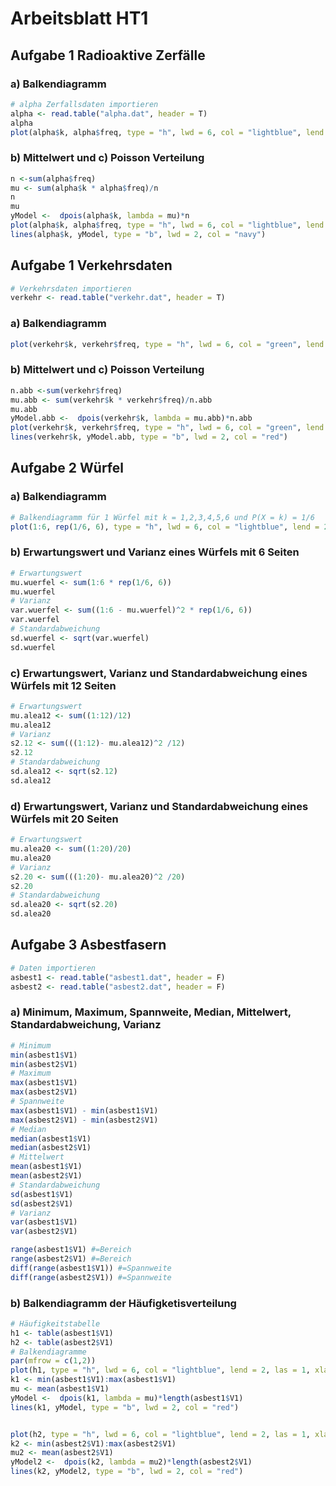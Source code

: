 # Arbeitsblatt HT1 {.unnumbered}

## Aufgabe 1 Radioaktive Zerfälle

### a) Balkendiagramm

```r
# alpha Zerfallsdaten importieren
alpha <- read.table("alpha.dat", header = T)
alpha
plot(alpha$k, alpha$freq, type = "h", lwd = 6, col = "lightblue", lend = 2, las = 1, xlab = "k", ylab = "frequency")

```

### b) Mittelwert und c) Poisson Verteilung

```r
n <-sum(alpha$freq)
mu <- sum(alpha$k * alpha$freq)/n
n
mu
yModel <-  dpois(alpha$k, lambda = mu)*n
plot(alpha$k, alpha$freq, type = "h", lwd = 6, col = "lightblue", lend = 2, las = 1, xlab = "k", ylab = "frequency")
lines(alpha$k, yModel, type = "b", lwd = 2, col = "navy")

```

## Aufgabe 1 Verkehrsdaten

```r
# Verkehrsdaten importieren
verkehr <- read.table("verkehr.dat", header = T)
```

### a) Balkendiagramm

```r
plot(verkehr$k, verkehr$freq, type = "h", lwd = 6, col = "green", lend = 2, las = 1, xlab = "km/h", ylab = "frequency")
```

### b) Mittelwert und c) Poisson Verteilung

```r
n.abb <-sum(verkehr$freq)
mu.abb <- sum(verkehr$k * verkehr$freq)/n.abb
mu.abb
yModel.abb <-  dpois(verkehr$k, lambda = mu.abb)*n.abb
plot(verkehr$k, verkehr$freq, type = "h", lwd = 6, col = "green", lend = 2, las = 1, xlab = "k", ylab = "frequency")
lines(verkehr$k, yModel.abb, type = "b", lwd = 2, col = "red")

```

## Aufgabe 2 Würfel

### a) Balkendiagramm

```r
# Balkendiagramm für 1 Würfel mit k = 1,2,3,4,5,6 und P(X = k) = 1/6
plot(1:6, rep(1/6, 6), type = "h", lwd = 6, col = "lightblue", lend = 2, las = 1, xlab = "k", ylab = "probability")

```

### b) Erwartungswert und Varianz eines Würfels mit 6 Seiten

```r
# Erwartungswert
mu.wuerfel <- sum(1:6 * rep(1/6, 6))
mu.wuerfel
# Varianz
var.wuerfel <- sum((1:6 - mu.wuerfel)^2 * rep(1/6, 6))
var.wuerfel
# Standardabweichung
sd.wuerfel <- sqrt(var.wuerfel)
sd.wuerfel


```

### c) Erwartungswert, Varianz und Standardabweichung eines Würfels mit 12 Seiten

```r
# Erwartungswert
mu.alea12 <- sum((1:12)/12)
mu.alea12
# Varianz 
s2.12 <- sum(((1:12)- mu.alea12)^2 /12)
s2.12
# Standardabweichung
sd.alea12 <- sqrt(s2.12)
sd.alea12


```

### d) Erwartungswert, Varianz und Standardabweichung eines Würfels mit 20 Seiten

```r
# Erwartungswert
mu.alea20 <- sum((1:20)/20)
mu.alea20
# Varianz
s2.20 <- sum(((1:20)- mu.alea20)^2 /20)
s2.20
# Standardabweichung
sd.alea20 <- sqrt(s2.20)
sd.alea20
```

## Aufgabe 3 Asbestfasern

```r
# Daten importieren
asbest1 <- read.table("asbest1.dat", header = F)
asbest2 <- read.table("asbest2.dat", header = F)

```

### a) Minimum, Maximum, Spannweite, Median, Mittelwert, Standardabweichung, Varianz

```r
# Minimum
min(asbest1$V1)
min(asbest2$V1)
# Maximum
max(asbest1$V1)
max(asbest2$V1)
# Spannweite
max(asbest1$V1) - min(asbest1$V1)
max(asbest2$V1) - min(asbest2$V1)
# Median
median(asbest1$V1)
median(asbest2$V1)
# Mittelwert
mean(asbest1$V1)
mean(asbest2$V1)
# Standardabweichung
sd(asbest1$V1)
sd(asbest2$V1)
# Varianz
var(asbest1$V1)
var(asbest2$V1)

range(asbest1$V1) #=Bereich
range(asbest2$V1) #=Bereich
diff(range(asbest1$V1)) #=Spannweite
diff(range(asbest2$V1)) #=Spannweite

```

### b) Balkendiagramm der Häufigketisverteilung

```r
# Häufigkeitstabelle
h1 <- table(asbest1$V1)
h2 <- table(asbest2$V1)
# Balkendiagramme
par(mfrow = c(1,2))
plot(h1, type = "h", lwd = 6, col = "lightblue", lend = 2, las = 1, xlab = "k", ylab = "Anzahl Asbestfasern", ylim = c(0, 8))
k1 <- min(asbest1$V1):max(asbest1$V1)
mu <- mean(asbest1$V1)
yModel <-  dpois(k1, lambda = mu)*length(asbest1$V1)
lines(k1, yModel, type = "b", lwd = 2, col = "red")


plot(h2, type = "h", lwd = 6, col = "lightblue", lend = 2, las = 1, xlab = "k", ylab = "Anzahl Asbestfasern", ylim = c(0, 8))
k2 <- min(asbest2$V1):max(asbest2$V1)
mu2 <- mean(asbest2$V1)
yModel2 <-  dpois(k2, lambda = mu2)*length(asbest2$V1)
lines(k2, yModel2, type = "b", lwd = 2, col = "red")

```
